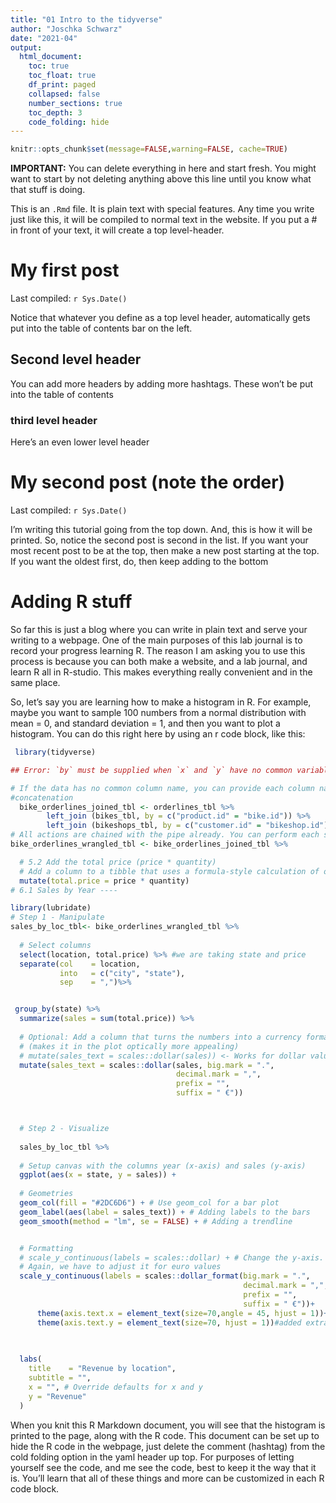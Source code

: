 ```yaml
---
title: "01 Intro to the tidyverse"
author: "Joschka Schwarz"
date: "2021-04"
output:
  html_document:
    toc: true
    toc_float: true
    df_print: paged
    collapsed: false
    number_sections: true
    toc_depth: 3
    code_folding: hide
---
```


```r
knitr::opts_chunk$set(message=FALSE,warning=FALSE, cache=TRUE)
```

**IMPORTANT:** You can delete everything in here and start fresh. You might want to start by not deleting anything above this line until you know what that stuff is doing.

This is an `.Rmd` file. It is plain text with special features. Any time you write just like this, it will be compiled to normal text in the website. If you put a \# in front of your text, it will create a top level-header.

# My first post

Last compiled: `r Sys.Date()`

Notice that whatever you define as a top level header, automatically gets put into the table of contents bar on the left. 

## Second level header

You can add more headers by adding more hashtags. These won't be put into the table of contents

### third level header

Here's an even lower level header

# My second post (note the order)

Last compiled: `r Sys.Date()`

I'm writing this tutorial going from the top down. And, this is how it will be printed. So, notice the second post is second in the list. If you want your most recent post to be at the top, then make a new post starting at the top. If you want the oldest first, do, then keep adding to the bottom

# Adding R stuff

So far this is just a blog where you can write in plain text and serve your writing to a webpage. One of the main purposes of this lab journal is to record your progress learning R. The reason I am asking you to use this process is because you can both make a website, and a lab journal, and learn R all in R-studio. This makes everything really convenient and in the same place. 

So, let's say you are learning how to make a histogram in R. For example, maybe you want to sample 100 numbers from a normal distribution with mean = 0, and standard deviation = 1, and then you want to plot a histogram. You can do this right here by using an r code block, like this:



```r
 library(tidyverse)

## Error: `by` must be supplied when `x` and `y` have no common variables.

# If the data has no common column name, you can provide each column name in the "by" argument. For example, by = c("a" = "b") will match x.a to y.b. The order of the columns has to match the order of the tibbles).
#concatenation
  bike_orderlines_joined_tbl <- orderlines_tbl %>%
        left_join (bikes_tbl, by = c("product.id" = "bike.id")) %>%
        left_join (bikeshops_tbl, by = c("customer.id" = "bikeshop.id"))
# All actions are chained with the pipe already. You can perform each step separately and use glimpse() or View() to validate your code. Store the result in a variable at the end of the steps.
bike_orderlines_wrangled_tbl <- bike_orderlines_joined_tbl %>%

  # 5.2 Add the total price (price * quantity) 
  # Add a column to a tibble that uses a formula-style calculation of other columns
  mutate(total.price = price * quantity) 
# 6.1 Sales by Year ----

library(lubridate)
# Step 1 - Manipulate
sales_by_loc_tbl<- bike_orderlines_wrangled_tbl %>%
 
  # Select columns
  select(location, total.price) %>% #we are taking state and price
  separate(col    = location,
           into   = c("city", "state"),
           sep    = ",")%>% 


 group_by(state) %>% 
  summarize(sales = sum(total.price)) %>%
 
  # Optional: Add a column that turns the numbers into a currency format 
  # (makes it in the plot optically more appealing)
  # mutate(sales_text = scales::dollar(sales)) <- Works for dollar values
  mutate(sales_text = scales::dollar(sales, big.mark = ".", 
                                     decimal.mark = ",", 
                                     prefix = "", 
                                     suffix = " €"))



  # Step 2 - Visualize
 
  sales_by_loc_tbl %>%
  
  # Setup canvas with the columns year (x-axis) and sales (y-axis)
  ggplot(aes(x = state, y = sales)) +
  
  # Geometries
  geom_col(fill = "#2DC6D6") + # Use geom_col for a bar plot
  geom_label(aes(label = sales_text)) + # Adding labels to the bars
  geom_smooth(method = "lm", se = FALSE) + # Adding a trendline


  # Formatting
  # scale_y_continuous(labels = scales::dollar) + # Change the y-axis. 
  # Again, we have to adjust it for euro values
  scale_y_continuous(labels = scales::dollar_format(big.mark = ".", 
                                                    decimal.mark = ",", 
                                                    prefix = "", 
                                                    suffix = " €"))+
      theme(axis.text.x = element_text(size=70,angle = 45, hjust = 1))+#added size of x text and angled
      theme(axis.text.y = element_text(size=70, hjust = 1))#added extra line for y text size incrementno need of angle
  

  
  labs(
    title    = "Revenue by location",
    subtitle = "",
    x = "", # Override defaults for x and y
    y = "Revenue"
  )


```
When you knit this R Markdown document, you will see that the histogram is printed to the page, along with the R code. This document can be set up to hide the R code in the webpage, just delete the comment (hashtag) from the cold folding option in the yaml header up top. For purposes of letting yourself see the code, and me see the code, best to keep it the way that it is. You'll learn that all of these things and more can be customized in each R code block.